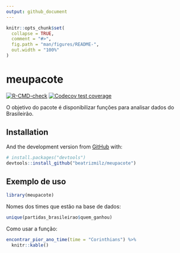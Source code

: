 ```yaml
---
output: github_document
---
```


<!-- README.md is generated from README.Rmd. Please edit that file -->

```r
knitr::opts_chunk$set(
  collapse = TRUE,
  comment = "#>",
  fig.path = "man/figures/README-",
  out.width = "100%"
)
```


# meupacote

<!-- badges: start -->
[![R-CMD-check](https://github.com/beatrizmilz/meupacote/workflows/R-CMD-check/badge.svg)](https://github.com/beatrizmilz/meupacote/actions)
[![Codecov test coverage](https://codecov.io/gh/beatrizmilz/meupacote/branch/master/graph/badge.svg)](https://codecov.io/gh/beatrizmilz/meupacote?branch=master)
<!-- badges: end -->

O objetivo do pacote é disponibilizar funções para analisar dados do Brasileirão.

## Installation


And the development version from [GitHub](https://github.com/) with:

``` r
# install.packages("devtools")
devtools::install_github("beatrizmilz/meupacote")
```

## Exemplo de uso


```r
library(meupacote)
```

Nomes dos times que estão na base de dados:

```r
unique(partidas_brasileirao$quem_ganhou)
```

Como usar a função:

```r
encontrar_pior_ano_time(time = "Corinthians") %>%
  knitr::kable()
```
